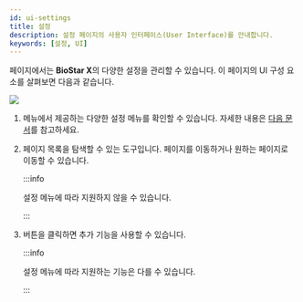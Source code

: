 ```yaml
---
id: ui-settings
title: 설정
description: 설정 페이지의 사용자 인터페이스(User Interface)를 안내합니다.
keywords: [설정, UI]
---
```


<Cmd sid='shell.header.setting' /> 페이지에서는 **BioStar X**의 다양한 설정을 관리할 수 있습니다. 이 페이지의 UI 구성 요소를 살펴보면 다음과 같습니다.

<Image src='/img/biostarx-ui-settings.png' className='none' />

<Calloutlists>

1. <Cmd sid='shell.header.setting' /> 메뉴에서 제공하는 다양한 설정 메뉴를 확인할 수 있습니다. 자세한 내용은 [다음 문서](how-to-guide-settings)를 참고하세요.

1. 페이지 목록을 탐색할 수 있는 도구입니다. 페이지를 이동하거나 원하는 페이지로 이동할 수 있습니다.

    :::info

    설정 메뉴에 따라 지원하지 않을 수 있습니다.

    :::

1. <IcMoreW /> 버튼을 클릭하면 추가 기능을 사용할 수 있습니다.

    :::info

    설정 메뉴에 따라 지원하는 기능은 다를 수 있습니다.

    :::

</Calloutlists>
